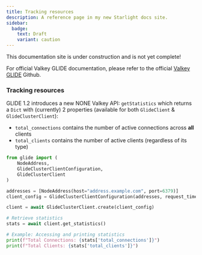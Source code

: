 ```yaml
---
title: Tracking resources
description: A reference page in my new Starlight docs site.
sidebar:
  badge:
    text: Draft
    variant: caution
---
```



<Aside type="caution" title="Work In Progress!">
This documentation site is under construction and is not yet complete!

For official Valkey GLIDE documentation, please refer to the official [Valkey GLIDE](https://github.com/valkey-io/valkey-glide) Github.
</Aside>


### Tracking resources

GLIDE 1.2 introduces a new NONE Valkey API: `getStatistics` which returns a `Dict` with (currently) 2 properties (available for both `GlideClient` & `GlideClusterClient`):

- `total_connections` contains the number of active connections across **all** clients
- `total_clients` contains the number of active clients (regardless of its type)

```python
from glide import (
    NodeAddress,
    GlideClusterClientConfiguration,
    GlideClusterClient
)

addresses = [NodeAddress(host="address.example.com", port=6379)]
client_config = GlideClusterClientConfiguration(addresses, request_timeout=500)

client = await GlideClusterClient.create(client_config)

# Retrieve statistics
stats = await client.get_statistics()

# Example: Accessing and printing statistics
print(f"Total Connections: {stats['total_connections']}")
print(f"Total Clients: {stats['total_clients']}")
```
